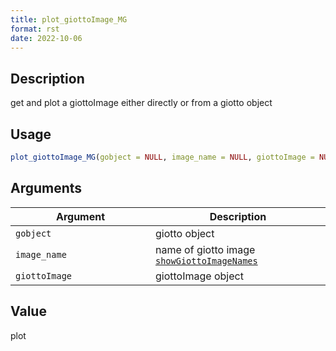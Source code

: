 ```yaml
--- 
title: plot_giottoImage_MG 
format: rst 
date: 2022-10-06 
--- 
```


## Description

get and plot a giottoImage either directly or from a giotto object


## Usage

```r
plot_giottoImage_MG(gobject = NULL, image_name = NULL, giottoImage = NULL)
```


## Arguments

Argument      |Description
------------- |----------------
`gobject`     |     giotto object
`image_name`     |     name of giotto image [`showGiottoImageNames`](#showgiottoimagenames)
`giottoImage`     |     giottoImage object


## Value

plot


